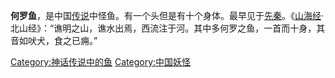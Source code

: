{{expand|time=2014-05-30T14:25:44+00:00}}
{{unreferenced|time=2014-05-30T14:25:44+00:00}}
'''何罗鱼'''，是中国[[传说|传说]]中怪鱼。有一个头但是有十个身体。最早见于[[先秦|先秦]]。《[[山海经|山海经]]·北山经》：“谯明之山，谯水出焉，西流注于河。其中多何罗之鱼，一首而十身，其音如吠犬，食之已痈。”

[[Category:神话传说中的鱼|Category:神话传说中的鱼]]
[[Category:中国妖怪|Category:中国妖怪]]